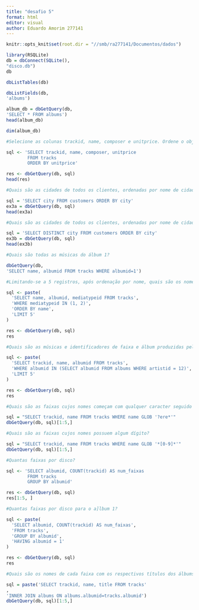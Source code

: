 ---
title: "desafio 5"
format: html
editor: visual
author: Eduardo Amorim 277141
---

```{r}
knitr::opts_knit$set(root.dir = "//smb/ra277141/Documentos/dados")
```

```{r}
library(RSQLite)
db = dbConnect(SQLite(),
"disco.db")
db
```

```{r}
dbListTables(db)
```

```{r}
dbListFields(db,
'albums')
```

```{r}
album_db = dbGetQuery(db,
'SELECT * FROM albums')
head(album_db)
```

```{r}
dim(album_db)

```

```{r}
#Selecione as colunas trackid, name, composer e unitprice. Ordene o objeto resultante por unitprice.

sql <- 'SELECT trackid, name, composer, unitprice 
        FROM tracks 
        ORDER BY unitprice'

res <- dbGetQuery(db, sql)
head(res)


```

```{r}
#Quais são as cidades de todos os clientes, ordenadas por nome de cidade?

sql = 'SELECT city FROM customers ORDER BY city'
ex3a = dbGetQuery(db, sql)
head(ex3a)
```

```{r}
#Quais são as cidades de todos os clientes, ordenadas por nome de cidade?

sql = 'SELECT DISTINCT city FROM customers ORDER BY city'
ex3b = dbGetQuery(db, sql)
head(ex3b)
```

```{r}
#Quais são todas as músicas do álbum 1?

dbGetQuery(db,
'SELECT name, albumid FROM tracks WHERE albumid=1')
```

```{r}
#Limitando-se a 5 registros, após ordenação por nome, quais são os nomes, ID de álbum e ID de mídia de músicas com mídias de tipo 1 ou 2?

sql <- paste(
  'SELECT name, albumid, mediatypeid FROM tracks',
  'WHERE mediatypeid IN (1, 2)',
  'ORDER BY name',
  'LIMIT 5'
)

res <- dbGetQuery(db, sql)
res

```

```{r}
#Quais são as músicas e identificadores de faixa e álbum produzidas pelo artista que identificador 12?

sql <- paste(
  'SELECT trackid, name, albumid FROM tracks',
  'WHERE albumid IN (SELECT albumid FROM albums WHERE artistid = 12)',
  'LIMIT 5'
)

res <- dbGetQuery(db, sql)
res

```

```{r}
#Quais são as faixas cujos nomes começam com qualquer caracter seguido de 'ere' e terminam com qualquer expressão?

sql = "SELECT trackid, name FROM tracks WHERE name GLOB '?ere*'"
dbGetQuery(db, sql)[1:5,]

```

```{r}
#Quais são as faixas cujos nomes possuem algum dígito?

sql = "SELECT trackid, name FROM tracks WHERE name GLOB '*[0-9]*'"
dbGetQuery(db, sql)[1:5,]

```

```{r}
#Quantas faixas por disco?

sql <- 'SELECT albumid, COUNT(trackid) AS num_faixas 
        FROM tracks 
        GROUP BY albumid'

res <- dbGetQuery(db, sql)
res[1:5, ]

```

```{r}
#Quantas faixas por disco para o a]lbum 1?

sql <- paste(
  'SELECT albumid, COUNT(trackid) AS num_faixas',
  'FROM tracks',
  'GROUP BY albumid',
  'HAVING albumid = 1'
)

res <- dbGetQuery(db, sql)
res

```

```{r}
#Quais são os nomes de cada faixa com os respectivos títulos dos álbums?

sql = paste('SELECT trackid, name, title FROM tracks'
,
'INNER JOIN albums ON albums.albumid=tracks.albumid')
dbGetQuery(db, sql)[1:5,]
```
